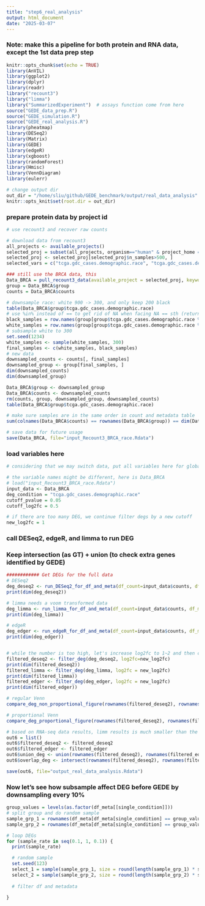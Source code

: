 ```yaml
---
title: "step6_real_analysis"
output: html_document
date: "2025-03-07"
---
```


### Note: make this a pipeline for both protein and RNA data, except the 1st data prep step

```r
knitr::opts_chunk$set(echo = TRUE)
library(AnVIL)
library(ggplot2)
library(dplyr)
library(readr)
library("recount3")
library("limma")
library("SummarizedExperiment")  # assays function come from here
source("GEDE_data_prep.R")
source("GEDE_simulation.R")
source("GEDE_real_analysis.R")
library(pheatmap)
library(DESeq2)
library(Matrix)
library(GEDE)
library(edgeR)
library(xgboost)
library(randomForest)
library(Hmisc)
library(VennDiagram)
library(eulerr)

# change output dir
out_dir = "/home/sliu/github/GEDE_benchmark/output/real_data_analysis"
knitr::opts_knit$set(root.dir = out_dir)

```


### prepare protein data by project id


```r
# use recount3 and recover raw counts

# download data from recount3
all_projects <- available_projects()
selected_proj = subset(all_projects, organism=="human" & project_home == "data_sources/tcga")
selected_proj <- selected_proj[selected_proj$n_samples>500, ]
selected_vars = c("tcga.gdc_cases.demographic.race", "tcga.gdc_cases.demographic.gender", "tcga.gdc_cases.diagnoses.tumor_stage", "tcga.gdc_cases.exposures.cigarettes_per_day")

### still use the BRCA data, this
Data_BRCA = pull_recount3_data(available_project = selected_proj, keyword="BRCA", group_vector = selected_vars)
group = Data_BRCA$group
counts = Data_BRCA$counts

# downsample race: white 900 -> 300, and only keep 200 black
table(Data_BRCA$group$tcga.gdc_cases.demographic.race)
# use %in% instead of == to get rid of NA when facing NA == sth (returns NA)
black_samples = row.names(group[group$tcga.gdc_cases.demographic.race %in% c("black or african american"), ])
white_samples = row.names(group[group$tcga.gdc_cases.demographic.race %in% c("white"), ])
# subsample white to 300
set.seed(1234)
white_samples <- sample(white_samples, 300)
final_samples <- c(white_samples, black_samples)
# new data
downsampled_counts <- counts[, final_samples]
downsampled_group <- group[final_samples, ]
dim(downsampled_counts)
dim(downsampled_group)

Data_BRCA$group <- downsampled_group
Data_BRCA$counts <- downsampled_counts
rm(counts, group, downsampled_group, downsampled_counts)
table(Data_BRCA$group$tcga.gdc_cases.demographic.race)

# make sure samples are in the same order in count and metadata table
sum(colnames(Data_BRCA$counts) == rownames(Data_BRCA$group)) == dim(Data_BRCA$group)[1]

# save data for future usage
save(Data_BRCA, file="input_Recount3_BRCA_race.Rdata")
```


### load variables here
```r
# considering that we may switch data, put all variables here for global management

# the variable names might be different, here is Data_BRCA
# load("input_Recount3_BRCA_race.Rdata")
input_data <- Data_BRCA
deg_condition = "tcga.gdc_cases.demographic.race"
cutoff_pvalue = 0.05
cutoff_log2fc = 0.5

# if there are too many DEG, we continue filter degs by a new cutoff
new_log2fc = 1


```



### call DESeq2, edgeR, and limma to run DEG
### Keep intersection (as GT) + union (to check extra genes identified by GEDE)
```r
############ Get DEGs for the full data
# DESeq2
deg_deseq2 <- run_DESeq2_for_df_and_meta(df_count=input_data$counts, df_meta=input_data$group, single_condition=deg_condition, pvalue=cutoff_pvalue, log2fc=cutoff_log2fc)
print(dim(deg_deseq2))

# limma needs a voom transformed data
deg_limma <- run_limma_for_df_and_meta(df_count=input_data$counts, df_meta=input_data$group, single_condition=deg_condition, pvalue=cutoff_pvalue, log2fc=cutoff_log2fc)
print(dim(deg_limma))

# edgeR
deg_edger <- run_edgeR_for_df_and_meta(df_count=input_data$counts, df_meta=input_data$group, single_condition=deg_condition, pvalue=cutoff_pvalue, log2fc=cutoff_log2fc)
print(dim(deg_edger))


# while the number is too high, let's increase log2fc to 1~2 and then check the overlap and make a van di plot
filtered_deseq2 <- filter_deg(deg_deseq2, log2fc=new_log2fc)
print(dim(filtered_deseq2))
filtered_limma <- filter_deg(deg_limma, log2fc = new_log2fc)
print(dim(filtered_limma))
filtered_edger <- filter_deg(deg_edger, log2fc = new_log2fc)
print(dim(filtered_edger))

# regular Venn
compare_deg_non_proportional_figure(rownames(filtered_deseq2), rownames(filtered_limma), rownames(filtered_edger))

# proportional Venn
compare_deg_proportional_figure(rownames(filtered_deseq2), rownames(filtered_limma), rownames(filtered_edger))

# based on RNA-seq data results, limm results is much smaller than the other 2, so I will use DESeq2+EdgeR overlap/union but ignore limma
out6 = list()
out6$filtered_deseq2 <- filtered_deseq2
out6$filtered_edger <- filtered_edger
out6$union_deg <- union(rownames(filtered_deseq2), rownames(filtered_edger))  # this is the finding before data correction
out6$overlap_deg <- intersect(rownames(filtered_deseq2), rownames(filtered_edger)) # this serves as ground truth finding

save(out6, file="output_real_data_analysis.Rdata")

```


### Now let's see how subsample affect DEG before GEDE by downsampling every 10%
```r
group_values = levels(as.factor(df_meta[[single_condition]]))
# split group and do random sample
sample_grp_1 = rownames(df_meta[df_meta[single_condition] == group_values[1], ])
sample_grp_2 = rownames(df_meta[df_meta[single_condition] == group_values[2], ])

# loop DEGs
for (sample_rate in seq(0.1, 1, 0.1)) {
  print(sample_rate)

  # random sample 
  set.seed(123)
  select_1 = sample(sample_grp_1, size = round(length(sample_grp_1) * sample_rate))
  select_2 = sample(sample_grp_2, size = round(length(sample_grp_2) * sample_rate))
  
  # filter df and metadata
  
}



```






